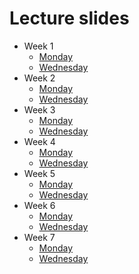 
# Lecture slides {.unnumbered}

- Week 1
    - [Monday](https://brightspace.au.dk/d2l/common/viewFile.d2lfile/Content/L2NvbnRlbnQvZW5mb3JjZWQvMTQ1Njg1LUxSMzQ2NDkvQlAyMDI0X3dlZWsxX01vbmRheS5wZGY/BP2024_week1_Monday.pdf?ou=145685)
    - [Wednesday](https://brightspace.au.dk/d2l/common/viewFile.d2lfile/Content/L2NvbnRlbnQvZW5mb3JjZWQvMTQ1Njg1LUxSMzQ2NDkvQlAyMDI0X3dlZWsxX1dlZG5lc2RheS5wZGY/BP2024_week1_Wednesday.pdf?ou=145685)
- Week 2
    - [Monday](https://brightspace.au.dk/d2l/common/viewFile.d2lfile/Content/L2NvbnRlbnQvZW5mb3JjZWQvMTQ1Njg1LUxSMzQ2NDkvQlAyMDI0X3dlZWsyX01vbmRheS5wZGY/BP2024_week2_Monday.pdf?ou=145685)
    - [Wednesday](https://brightspace.au.dk/d2l/common/viewFile.d2lfile/Content/L2NvbnRlbnQvZW5mb3JjZWQvMTQ1Njg1LUxSMzQ2NDkvQlAyMDI0X3dlZWsyX1dlZG5lc2RheS5wZGY/BP2024_week2_Wednesday.pdf?ou=145685)
- Week 3
    - [Monday](https://brightspace.au.dk/d2l/common/viewFile.d2lfile/Content/L2NvbnRlbnQvZW5mb3JjZWQvMTQ1Njg1LUxSMzQ2NDkvQlAyMDI0X3dlZWszX01vbmRheS5wZGY/BP2024_week3_Monday.pdf?ou=145685)
    - [Wednesday](https://brightspace.au.dk/d2l/common/viewFile.d2lfile/Content/L2NvbnRlbnQvZW5mb3JjZWQvMTQ1Njg1LUxSMzQ2NDkvQlAyMDI0X3dlZWszX1dlZG5lc2RheS5wZGY/BP2024_week3_Wednesday.pdf?ou=145685)
- Week 4
    - [Monday](https://brightspace.au.dk/d2l/common/viewFile.d2lfile/Content/L2NvbnRlbnQvZW5mb3JjZWQvMTQ1Njg1LUxSMzQ2NDkvQlAyMDI0X3dlZWs0X01vbmRheS5wZGY/BP2024_week4_Monday.pdf?ou=145685)
    - [Wednesday](https://brightspace.au.dk/d2l/common/viewFile.d2lfile/Content/L2NvbnRlbnQvZW5mb3JjZWQvMTQ1Njg1LUxSMzQ2NDkvQlAyMDI0X3dlZWs0X1dlZG5lc2RheS5wZGY/BP2024_week4_Wednesday.pdf?ou=145685)
- Week 5
    - [Monday](https://brightspace.au.dk/d2l/common/viewFile.d2lfile/Content/L2NvbnRlbnQvZW5mb3JjZWQvMTQ1Njg1LUxSMzQ2NDkvQlAyMDI0X3dlZWs1X01vbmRheV9wYXJ0aWFsLnBkZg/BP2024_week5_Monday_partial.pdf?ou=145685)
    - [Wednesday](https://brightspace.au.dk/d2l/common/viewFile.d2lfile/Content/L2NvbnRlbnQvZW5mb3JjZWQvMTQ1Njg1LUxSMzQ2NDkvQlAyMDI0X3dlZWs1X1dlZG5lc2RheS5wZGY/BP2024_week5_Wednesday.pdf?ou=145685)
- Week 6
    - [Monday](https://brightspace.au.dk/d2l/common/viewFile.d2lfile/Content/L2NvbnRlbnQvZW5mb3JjZWQvMTQ1Njg1LUxSMzQ2NDkvQlAyMDI0X3dlZWs2X01vbmRheS5wZGY/BP2024_week6_Monday.pdf?ou=145685)
    - [Wednesday](https://brightspace.au.dk/d2l/common/viewFile.d2lfile/Content/L2NvbnRlbnQvZW5mb3JjZWQvMTQ1Njg1LUxSMzQ2NDkvQlBfd2VlazZfV2VkbmVzZGF5LnBkZg/BP_week6_Wednesday.pdf?ou=145685)
- Week 7
    - [Monday](https://brightspace.au.dk/d2l/common/viewFile.d2lfile/Content/L2NvbnRlbnQvZW5mb3JjZWQvMTQ1Njg1LUxSMzQ2NDkvQlAyMDI0X3dlZWs3X01vbmRheS5wZGY/BP2024_week7_Monday.pdf?ou=145685)
    - [Wednesday](https://brightspace.au.dk/d2l/common/viewFile.d2lfile/Content/L2NvbnRlbnQvZW5mb3JjZWQvMTQ1Njg1LUxSMzQ2NDkvQlAyMDI0X3dlZWs3X1dlZG5lc2RheS5wZGY/BP2024_week7_Wednesday.pdf?ou=145685)
<!-- - Week 8
    - [Monday]()
    - [Wednesday]() -->
<!-- - Week 9
    - [Monday]()
    - [Wednesday]() -->
<!-- - Week 10
    - [Monday]()
    - [Wednesday]() -->
<!-- - Week 11
    - [Monday]()
    - [Wednesday]() -->
<!-- - Week 12
    - [Monday]()
    - [Wednesday]() -->
<!-- - Week 13
    - [Monday]()
    - [Wednesday]() -->
<!-- - Week 14
    - [Monday]()
    - [Wednesday]() -->
